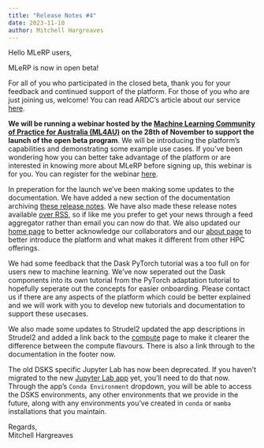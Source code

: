 ```yaml
---
title: "Release Notes #4"
date: 2023-11-10
author: Mitchell Hargreaves
---
```


Hello MLeRP users,

MLeRP is now in open beta!

For all of you who participated in the closed beta, thank you for your feedback and continued support of the platform. For those of you who are just joining us, welcome! You can read ARDC's article about our service [here](https://ardc.edu.au/article/new-machine-learning-service-for-australian-researchers/).

**We will be running a webinar hosted by the [Machine Learning Community of Practice for Australia (ML4AU)](https://www.ml4au.community/) on the 28th of November to support the launch of the open beta program**. We will be introducing the platform's capabilities and demonstrating some example use cases. If you've been wondering how you can better take advantage of the platform or are interested in knowing more about MLeRP before signing up, this webinar is for you. You can register for the webinar [here](https://ardc.edu.au/event/introducing-machine-learning-eresearch-platform-mlerp/).

In preperation for the launch we've been making some updates to the documentation. We have added a new section of the documentation archiving [these release notes](/release.qmd). We have also made these release notes available [over RSS](https://docs.mlerp.cloud.edu.au/release.xml), so if like me you prefer to get your news through a feed aggregator rather than email you can now do that. We also updated our [home page](/index.qmd) to better acknowledge our collaborators and our [about page](/about.qmd) to better introduce the platform and what makes it different from other HPC offerings.

We had some feedback that the Dask PyTorch tutorial was a too full on for users new to machine learning. We've now seperated out the Dask components into its own tutorial from the PyTorch adaptation tutorial to hopefully seperate out the concepts for easier onboarding. Please contact us if there are any aspects of the platform which could be better explained and we will work with you to develop new tutorials and documentation to support these usecases.

We also made some updates to Strudel2 updated the app descriptions in Strudel2 and added a link back to the [compute](/compute.qmd) page to make it clearer the difference between the compute flavours. There is also a link through to the documentation in the footer now.

The old DSKS specific Jupyter Lab has now been deprecated. If you haven't migrated to the new [Jupyter Lab app](https://docs.mlerp.cloud.edu.au/applications/strudel2.html#jupyter-lab) yet, you'll need to do that now. Through the app's `Conda Environment` dropdown, you will be able to access the DSKS environments, any other environments that we provide in the future, along with any environments you've created in `conda` or `mamba` installations that you maintain.

Regards,  
Mitchell Hargreaves